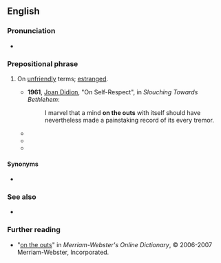 ==English==

===Pronunciation===
* {{audio|en|En-au-on the outs.ogg|Audio (AU)}}

===Prepositional phrase===
{{head|en|prepositional phrase}}

# {{lb|en|chiefly|US|idiomatic}} On [[unfriendly]] terms; [[estranged]].
#* '''1961''', [[w:Joan Didion|Joan Didion]], "On Self-Respect", in ''Slouching Towards Bethlehem'':
#*: I marvel that a mind '''on the outs''' with itself should have nevertheless made a painstaking record of its every tremor.
#* {{quote-book|en|year=1964|author=John Anton Dahl|title=Student, School, and Society: Crosscurrents in Secondary Education|page=83|passage=A second ill of this day lies in the trend of getting more and '''more on the outs''' with those who have been more successful than we.}}
#* {{quote-book|en|year=1998|author=Henry J. Frundt|title=Trade Conditions and Labor Rights: U.S. Initiatives, Dominican and Central ...|page=68|passage="The first country, Nicaragua, was a give-away," noted one State Department observer, referring to the GSP review of the country '''most on the outs''' with the administration.}}
#* {{quote-book|en|year=2003|author=John Wingspread Howell|title=Naked in Church|page=409|passage=The fact that he and her sister seemed to be '''more on the outs''' than ever may have been half her motivation in leaving the door open a crack.}}

====Synonyms====
* {{l|en|at odds}}

===See also===
* {{l|en|on the outside, looking in}}

===Further reading===
* "[http://www.m-w.com/cgi-bin/dictionary?book=Dictionary&va=on+the+outs on the outs]" in ''Merriam-Webster's Online Dictionary'', © 2006-2007 Merriam-Webster, Incorporated.